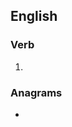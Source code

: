 ==English==

===Verb===
{{head|en|verb form}}

# {{present participle of|en|deter|nocat=1}}

===Anagrams===
* {{anagrams|en|a=deeginrrt|trigender}}